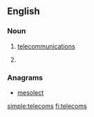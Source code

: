 ==English==

===Noun===
{{head|en|noun plural form}}

# {{lb|en|informal}} [[telecommunications]]
# {{plural of|telecom|lang=en}}

===Anagrams===
* [[mesolect#English|mesolect]]

[[simple:telecoms]]
[[fi:telecoms]]